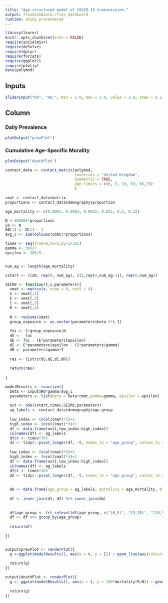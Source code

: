 ```yaml
---
title: "Age-structured model of COVID-19 transmission."
output: flexdashboard::flex_dashboard
runtime: shiny_prerendered
---
```


```r
library(learnr)
knitr::opts_chunk$set(echo = FALSE)
require(socialmixr)
require(deSolve)
require(dplyr)
require(forcats)
require(ggplot2)
require(plotly)
data(polymod)
```


Inputs {data-width=150}
---------------------------------------------------

```r
sliderInput("R0", "R0:", min = 1.0, max = 5.0, value = 2.8, step = 0.1)
```

Column
----------------------------------------------------

###  Daily Prevalence

```r
plotOutput("prevPlot")
```

###  Cumulative Age-Specific Morality

```r
plotOutput("deathPlot")
```

```r
contact_data <- contact_matrix(polymod, 
                               countries = "United Kingdom", 
                               symmetric = TRUE, 
                               age.limits = c(0, 5, 18, 50, 65,75)
                               )

cmat <- contact_data$matrix
proportions <- contact_data$demography$proportion

age_mortality <- c(0.0001, 0.0003, 0.0025, 0.025, 0.1, 0.22)

N <-100000*proportions
S0 <- N
S0[1] <- N[1] - 1
avg_c <- sum(colSums(cmat)*proportions)

times <- seq(from=0,to=1,by=1/365)
gamma <- 365/7
epsilon <- 365/5


num_ag <- length(age_mortality)

xstart <- c(S0, rep(0, num_ag), c(1,rep(0,num_ag-1)), rep(0,num_ag))

SEIR0 <- function(t,x,parameters){
  xmat <- matrix(x, nrow = 6, ncol = 4)
  S <- xmat[,1]
  E <- xmat[,2]
  I <- xmat[,3]
  R <- xmat[,4]
  
  N <- rowSums(xmat)
  group_exposure <- as.vector(parameters$beta %*% I)
  
  foi <- S*group_exposure/N
  dS <- -foi  
  dE <- foi - (E*parameters$epsilon)
  dI <- E*parameters$epsilon - (I*parameters$gamma)
  dR <- parameters$gamma*I
  
  res <- list(c(dS,dE,dI,dR))
  
  return(res)
  
}

modelResults <- reactive({
  beta <- input$R0*gamma/avg_c
  parameters <- list(beta = beta*cmat,gamma=gamma, epsilon = epsilon)
  
  out <- ode(xstart,times,SEIR0,parameters)
  ag_labels <- contact_data$demography$age.group
  
  low_index <- (ncol(cmat)*2)+2
  high_index <- (ncol(cmat)*3)+1
  df <- data.frame(out[,low_index:high_index])
  colnames(df) <- ag_labels
  df$t <- times*365
  d1 <- tidyr::pivot_longer(df, -t, names_to = "age_group", values_to = "I")
  
  low_index <- (ncol(cmat)*3)+2
  high_index <- (ncol(cmat)*4)+1
  df <- data.frame(out[,low_index:high_index])
  colnames(df) <- ag_labels
  df$t <- times*365
  d2 <- tidyr::pivot_longer(df, -t, names_to = "age_group", values_to = "R")
  
  
  dm <- data.frame(age_group = ag_labels, mortality = age_mortality, N = N)
  
  df <- inner_join(d1, d2) %>% inner_join(dm)
  
  
  df$age_group <- fct_relevel(df$age_group, c("[0,5)", "[5,18)", "[18,50)", "[50,65)", "[65,75)", "75+"))
  df <- df %>% group_by(age_group)
  
  return(df)
  
})


output$prevPlot <- renderPlot({
  g <-ggplot(modelResults(), aes(x = t, y = I)) + geom_line(aes(colour=age_group)) + xlab("days")
  
  return(g)
})

output$deathPlot <- renderPlot({
  g <- ggplot(modelResults(), aes(x = t, y = 100*mortality*R/N)) + geom_line(aes(colour=age_group)) + xlab("days") + ylab("Mortality Rate (%)")
  
  return(g)
})
```


